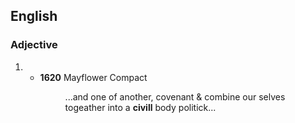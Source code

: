==English==

===Adjective===
{{head|en|adjective}}

# {{archaic spelling of|civil|lang=en}}
#* '''1620''' Mayflower Compact
#*: ...and one of another, covenant & combine our selves togeather into a '''civill''' body politick...